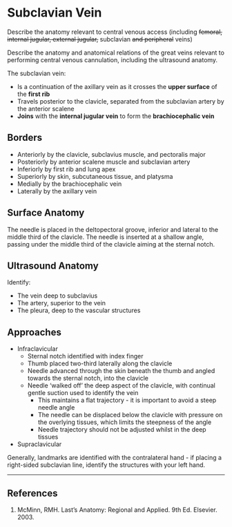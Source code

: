 # Subclavian Vein

:::CICM
Describe the anatomy relevant to central venous access (including ~~femoral, internal jugular, external jugular,~~ subclavian ~~and peripheral~~ veins)
:::

:::ANZCA
Describe the anatomy and anatomical relations of the great veins relevant to performing central venous cannulation, including the ultrasound anatomy.
:::

The subclavian vein:

* Is a continuation of the axillary vein as it crosses the **upper surface** of the **first rib**
* Travels posterior to the clavicle, separated from the subclavian artery by the anterior scalene
* **Joins** with the **internal jugular vein** to form the **brachiocephalic vein**


## Borders

* Anteriorly by the clavicle, subclavius muscle, and pectoralis major
* Posteriorly by anterior scalene muscle and subclavian artery
* Inferiorly by first rib and lung apex
* Superiorly by skin, subcutaneous tissue, and platysma
* Medially by the brachiocephalic vein
* Laterally by the axillary vein

## Surface Anatomy

The needle is placed in the deltopectoral groove, inferior and lateral to the middle third of the clavicle. The needle is inserted at a shallow angle, passing under the middle third of the clavicle aiming at the sternal notch.

## Ultrasound Anatomy

Identify:

* The vein deep to subclavius
* The artery, superior to the vein
* The pleura, deep to the vascular structures

## Approaches

* Infraclavicular
	* Sternal notch identified with index finger
	* Thumb placed two-third laterally along the clavicle
	* Needle advanced through the skin beneath the thumb and angled towards the sternal notch, into the clavicle
	* Needle 'walked off' the deep aspect of the clavicle, with continual gentle suction used to identify the vein
		* This maintains a flat trajectory - it is important to avoid a steep needle angle
		* The needle can be displaced below the clavicle with pressure on the overlying tissues, which limits the steepness of the angle
		* Needle trajectory should not be adjusted whilst in the deep tissues
* Supraclavicular

:::column-margin
Generally, landmarks are identified with the contralateral hand - if placing a right-sided subclavian line, identify the structures with your left hand.
:::

---

## References

1. McMinn, RMH. Last's Anatomy: Regional and Applied. 9th Ed. Elsevier. 2003.
